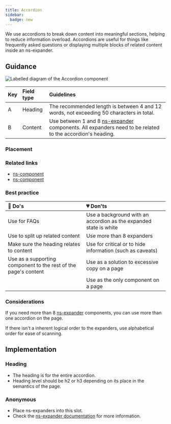 ```yaml
---
title: Accordion
sidebar:
  badge: new
---
```



<CompDetails name={componentName} />

We use accordions to break down content into meaningful sections, helping to reduce information overload. Accordions are useful for things like frequently asked questions or displaying multiple blocks of related content inside an ns-expander.

<ExampleViewer>
  <ExampleStandard slot="template" />
</ExampleViewer>

## Guidance

![Labelled diagram of the Accordion component](./images/accordion/contentguidance.webp)

| Key | Field type | Guidelines |
| :--- | :--- | :--- |
| A | Heading | The recommended length is between 4 and 12 words, not exceeding 50 characters in total.  |
| B | Content | Use between 1 and 8 [ns-expander](/components/ns-expander) components. All expanders need to be related to the accordion's heading.|

### Placement

<Placement name={componentName}/>

### Related links

- [ns-component](#!)
- [ns-component](#!)

### Best practice

| 💚 Do's | 💔 Don'ts |
| :---  | :---  |
| Use for FAQs | Use a background with an accordion as the expanded state is white |
| Use to split up related content | Use more than 8 expanders |
| Make sure the heading relates to content | Use for critical or to hide information (such as caveats) |
| Use as a supporting component to the rest of the page's content | Use as a solution to excessive copy on a page |
|  | Use as the only component on a page |

### Considerations

If you need more than 8 [ns-expander](/components/ns-expander) components, you can use more than one accordion on the page.

If there isn't a inherent logical order to the expanders, use alphabetical order for ease of scanning.

## Implementation

<Specification name={componentName} />

### Heading

- The heading is for the entire accordion.
- Heading level should be h2 or h3 depending on its place in the semantics of the page.

### Anonymous

- Place ns-expanders into this slot.
- Check the [ns-expander documentation](/components/ns-expander) for more information.
